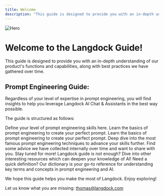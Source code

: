 ```yaml
---
title: Welcome
description: "This guide is designed to provide you with an in-depth understanding of our product's functions and capabilities, along with best practices we have gathered over time."
---
```


<img src="/images/header_mar24.png" alt="Hero" />

# Welcome to the Langdock Guide!

This guide is designed to provide you with an in-depth understanding of our product's functions and capabilities, along with best practices we have gathered over time.


## Prompt Engineering Guide:
Regardless of your level of expertise in prompt engineering, you will find insights to help you leverage Langdock AI Chat & Assistants in the best way possible.

The guide is structured as follows:


<Card title="What kind of Prompt Engineer are you?" icon="question" href="/prompt-engineering/engineering-type">
  Define your level of prompt engineering skills here.
</Card>

<CardGroup cols={2}>
<Card title="Elements of a Prompt" icon="puzzle-piece" href="/prompt-engineering/prompt-elements">
  Learn the basics of prompt engineering to create your perfect prompt.
</Card>

<Card title="Basics of Prompting" icon="check" href="/prompt-engineering/basics">
  Learn the basics of prompt engineering to create your perfect prompt.
</Card>

<Card title="Techniques" icon="wrench" href="/prompt-engineering/techiques">
  Deep dive into the most famous prompt engineering techniques to advance your skills further.
</Card>

<Card title="Tips & Tricks" icon="lightbulb" href="prompt-engineering/tricks">
  Find some advice we have collected internally over time and want to share with you. Stay tuned for more!
</Card>

<Card title="Further Ressources" icon="globe" href="prompt-engineering/resources">
Langdock guide is not enough? Dive into other interesting resources which can deepen your knowledge of AI!
</Card>

<Card title="Dictionary" icon="magnifying-glass" href="prompt-engineering/dictionary">
Need a quick definition? Our dictionary is your go-to reference for understanding key terms and concepts in prompt engineering and AI.
</Card>
</CardGroup>

We hope this guide helps you make the most of Langdock. Enjoy exploring!

Let us know what you are missing: thomas@langdock.com

